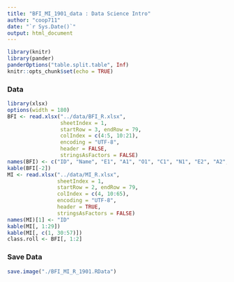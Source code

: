 ```yaml
---
title: "BFI_MI_1901_data : Data Science Intro"
author: "coop711"
date: "`r Sys.Date()`"
output: html_document
---
```


```r
library(knitr)
library(pander)
panderOptions("table.split.table", Inf)
knitr::opts_chunk$set(echo = TRUE)
```

### Data

```r
library(xlsx)
options(width = 180)
BFI <- read.xlsx("../data/BFI_R.xlsx", 
                 sheetIndex = 1, 
                 startRow = 3, endRow = 79, 
                 colIndex = c(4:5, 10:21), 
                 encoding = "UTF-8", 
                 header = FALSE, 
                 stringsAsFactors = FALSE)
names(BFI) <- c("ID", "Name", "E1", "A1", "O1", "C1", "N1", "E2", "A2", "O2", "C2", "N2", "O3", "A3")
kable(BFI[-2])
MI <- read.xlsx("../data/MI_R.xlsx", 
                sheetIndex = 1, 
                startRow = 2, endRow = 79, 
                colIndex = c(4, 10:65), 
                encoding = "UTF-8", 
                header = TRUE, 
                stringsAsFactors = FALSE)
names(MI)[1] <- "ID"
kable(MI[, 1:29])
kable(MI[, c(1, 30:57)])
class.roll <- BFI[, 1:2]
```

### Save Data

```r
save.image("./BFI_MI_R_1901.RData")
```

